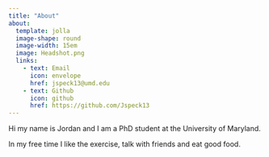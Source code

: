 ```yaml
---
title: "About"
about: 
  template: jolla
  image-shape: round
  image-width: 15em
  image: Headshot.png
  links: 
    - text: Email 
      icon: envelope
      href: jspeck13@umd.edu
    - text: Github
      icon: github
      href: https://github.com/Jspeck13
---
```


Hi my name is Jordan and I am a PhD student at the University of Maryland.

In my free time I like the exercise, talk with friends and eat good food.
